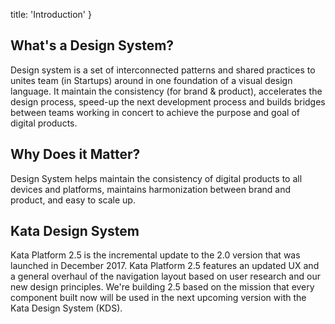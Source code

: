   title: 'Introduction'
}

## What's a Design System?

Design system is a set of interconnected patterns and shared practices
to unites team (in Startups) around in one foundation of a visual design
language. It maintain the consistency (for brand &amp; product),
accelerates the design process, speed-up the next development process
and builds bridges between teams working in concert to achieve the
purpose and goal of digital products.

## Why Does it Matter?

Design System helps maintain the consistency of digital products to all
devices and platforms, maintains harmonization between brand and
product, and easy to scale up.

## Kata Design System

Kata Platform 2.5 is the incremental update to the 2.0 version that was
launched in December 2017. Kata Platform 2.5 features an updated UX and
a general overhaul of the navigation layout based on user research and
our new design principles. We're building 2.5 based on the mission that
every component built now will be used in the next upcoming version with
the Kata Design System (KDS).
